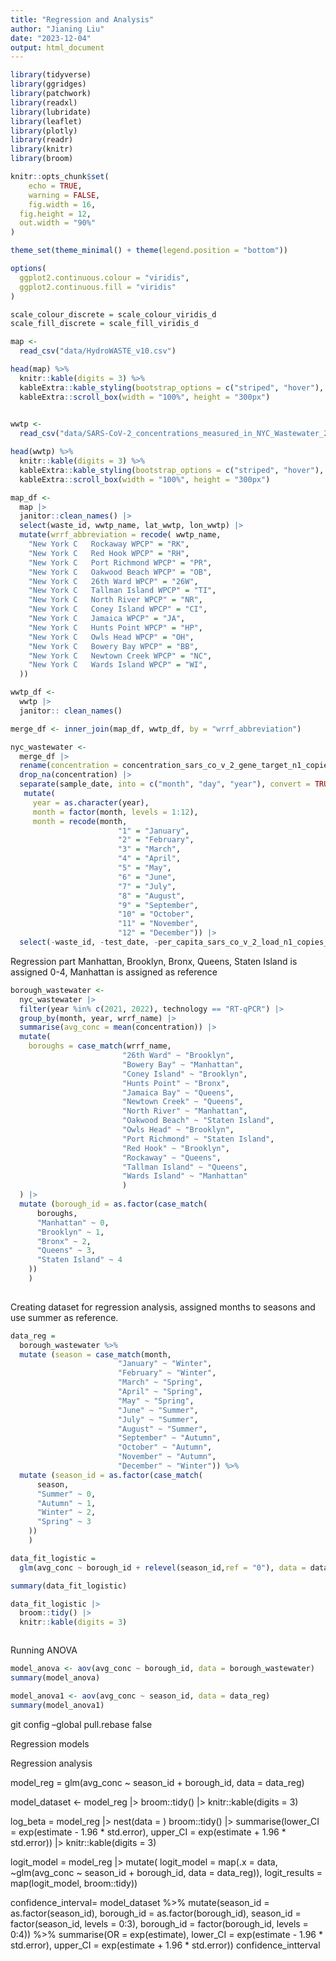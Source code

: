 ```yaml
---
title: "Regression and Analysis"
author: "Jianing Liu"
date: "2023-12-04"
output: html_document
---
```


```r
library(tidyverse)
library(ggridges)
library(patchwork)
library(readxl)
library(lubridate)
library(leaflet)
library(plotly)
library(readr)
library(knitr)
library(broom)

knitr::opts_chunk$set(
	echo = TRUE,
	warning = FALSE,
	fig.width = 16, 
  fig.height = 12,
  out.width = "90%"
)

theme_set(theme_minimal() + theme(legend.position = "bottom"))

options(
  ggplot2.continuous.colour = "viridis",
  ggplot2.continuous.fill = "viridis"
)

scale_colour_discrete = scale_colour_viridis_d
scale_fill_discrete = scale_fill_viridis_d
```


```r
map <-
  read_csv("data/HydroWASTE_v10.csv")

head(map) %>% 
  knitr::kable(digits = 3) %>% 
  kableExtra::kable_styling(bootstrap_options = c("striped", "hover"), font_size = 12) %>% 
  kableExtra::scroll_box(width = "100%", height = "300px")
  

wwtp <-
  read_csv("data/SARS-CoV-2_concentrations_measured_in_NYC_Wastewater_20231129.csv")

head(wwtp) %>% 
  knitr::kable(digits = 3) %>% 
  kableExtra::kable_styling(bootstrap_options = c("striped", "hover"), font_size = 12) %>% 
  kableExtra::scroll_box(width = "100%", height = "300px")
```


```r
map_df <-
  map |>
  janitor::clean_names() |>
  select(waste_id, wwtp_name, lat_wwtp, lon_wwtp) |>
  mutate(wrrf_abbreviation = recode( wwtp_name,
    "New York C   Rockaway WPCP" = "RK",
    "New York C   Red Hook WPCP" = "RH",
    "New York C   Port Richmond WPCP" = "PR",
    "New York C   Oakwood Beach WPCP" = "OB",
    "New York C   26th Ward WPCP" = "26W",
    "New York C   Tallman Island WPCP" = "TI",
    "New York C   North River WPCP" = "NR",
    "New York C   Coney Island WPCP" = "CI",
    "New York C   Jamaica WPCP" = "JA",
    "New York C   Hunts Point WPCP" = "HP",
    "New York C   Owls Head WPCP" = "OH",
    "New York C   Bowery Bay WPCP" = "BB",
    "New York C   Newtown Creek WPCP" = "NC",
    "New York C   Wards Island WPCP" = "WI",
  ))
```

```r
wwtp_df <-
  wwtp |>
  janitor:: clean_names()
```

```r
merge_df <- inner_join(map_df, wwtp_df, by = "wrrf_abbreviation")
```

```r
nyc_wastewater <-
  merge_df |>
  rename(concentration = concentration_sars_co_v_2_gene_target_n1_copies_l) |>
  drop_na(concentration) |>
  separate(sample_date, into = c("month", "day", "year"), convert = TRUE) %>% 
   mutate(
     year = as.character(year),
     month = factor(month, levels = 1:12),
     month = recode(month,
                        "1" = "January",
                        "2" = "February",
                        "3" = "March",
                        "4" = "April",
                        "5" = "May",
                        "6" = "June",
                        "7" = "July",
                        "8" = "August",
                        "9" = "September",
                        "10" = "October",
                        "11" = "November",
                        "12" = "December")) |>
  select(-waste_id, -test_date, -per_capita_sars_co_v_2_load_n1_copies_per_day_per_population, -population_served_estimated, -wwtp_name, -annotation, -wrrf_abbreviation, -lon_wwtp, -lat_wwtp)
```


Regression part
Manhattan, Brooklyn, Bronx, Queens, Staten Island is assigned 0-4, Manhattan is assigned as reference
```r
borough_wastewater <-
  nyc_wastewater |>
  filter(year %in% c(2021, 2022), technology == "RT-qPCR") |>
  group_by(month, year, wrrf_name) |>
  summarise(avg_conc = mean(concentration)) |>
  mutate(
    boroughs = case_match(wrrf_name,
                         "26th Ward" ~ "Brooklyn",
                         "Bowery Bay" ~ "Manhattan",
                         "Coney Island" ~ "Brooklyn",
                         "Hunts Point" ~ "Bronx",
                         "Jamaica Bay" ~ "Queens",
                         "Newtown Creek" ~ "Queens",
                         "North River" ~ "Manhattan",
                         "Oakwood Beach" ~ "Staten Island",
                         "Owls Head" ~ "Brooklyn",
                         "Port Richmond" ~ "Staten Island",
                         "Red Hook" ~ "Brooklyn",
                         "Rockaway" ~ "Queens",
                         "Tallman Island" ~ "Queens",
                         "Wards Island" ~ "Manhattan"
                         )
  ) |>
  mutate (borough_id = as.factor(case_match(
      boroughs,
      "Manhattan" ~ 0,
      "Brooklyn" ~ 1,
      "Bronx" ~ 2,
      "Queens" ~ 3,
      "Staten Island" ~ 4
    ))
    )
  
```

Creating dataset for regression analysis, assigned months to seasons and use summer as reference.
```r
data_reg =
  borough_wastewater %>% 
  mutate (season = case_match(month,
                        "January" ~ "Winter",
                        "February" ~ "Winter",
                        "March" ~ "Spring",
                        "April" ~ "Spring",
                        "May" ~ "Spring",
                        "June" ~ "Summer",
                        "July" ~ "Summer",
                        "August" ~ "Summer",
                        "September" ~ "Autumn",
                        "October" ~ "Autumn",
                        "November" ~ "Autumn",
                        "December" ~ "Winter")) %>% 
  mutate (season_id = as.factor(case_match(
      season,
      "Summer" ~ 0,
      "Autumn" ~ 1,
      "Winter" ~ 2,
      "Spring" ~ 3
    ))
    )
```


```r
data_fit_logistic =
  glm(avg_conc ~ borough_id + relevel(season_id,ref = "0"), data = data_reg, family = gaussian)

summary(data_fit_logistic)

data_fit_logistic |>
  broom::tidy() |> 
  knitr::kable(digits = 3)
```



```r

```


Running ANOVA

```r
model_anova <- aov(avg_conc ~ borough_id, data = borough_wastewater)
summary(model_anova)

```
```r
model_anova1 <- aov(avg_conc ~ season_id, data = data_reg)
summary(model_anova1)
```

git config --global pull.rebase false

Regression models

Regression analysis


model_reg = glm(avg_conc ~ season_id + borough_id, data = data_reg)

model_dataset <-
  model_reg |>
  broom::tidy() |>
knitr::kable(digits = 3)



log_beta = model_reg |>
  nest(data = )
  broom::tidy() |>
  summarise(lower_CI = exp(estimate - 1.96 * std.error),
            upper_CI = exp(estimate + 1.96 * std.error)) |>
  knitr::kable(digits = 3)

logit_model = model_reg |>
  mutate(
logit_model = map(.x = data, ~glm(avg_conc ~ season_id + borough_id, data = data_reg)),
  logit_results = map(logit_model, broom::tidy))



confidence_interval=
  model_dataset %>%
  mutate(season_id = as.factor(season_id),
         borough_id = as.factor(borough_id),
         season_id = factor(season_id, levels = 0:3),
         borough_id = factor(borough_id, levels = 0:4)) %>% 
  summarise(OR = exp(estimate),
            lower_CI = exp(estimate - 1.96 * std.error),
            upper_CI = exp(estimate + 1.96 * std.error))
confidence_intterval 
  
```r

```


```r
```


